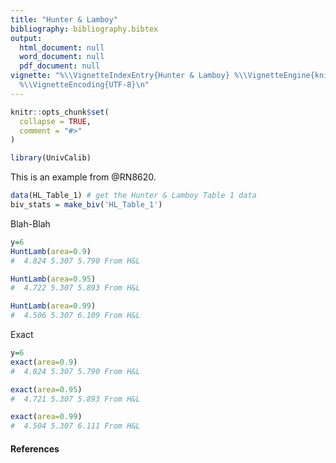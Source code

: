 ---
title: "Hunter & Lamboy"
bibliography: bibliography.bibtex
output:
  html_document: null
  word_document: null
  pdf_document: null
vignette: "%\\VignetteIndexEntry{Hunter & Lamboy} %\\VignetteEngine{knitr::rmarkdown}
  %\\VignetteEncoding{UTF-8}\n"
---

```{r, include = FALSE}
knitr::opts_chunk$set(
  collapse = TRUE,
  comment = "#>"
)
```

```{r eval=T}
library(UnivCalib)
```

This is an example from @RN8620.

```{r}
data(HL_Table_1) # get the Hunter & Lamboy Table 1 data
biv_stats = make_biv('HL_Table_1') 
```

Blah-Blah

```{r}
y=6
HuntLamb(area=0.9) 
#  4.824 5.307 5.790 From H&L

HuntLamb(area=0.95) 
#  4.722 5.307 5.893 From H&L

HuntLamb(area=0.99) 
#  4.506 5.307 6.109 From H&L
```

Exact

```{r}
y=6
exact(area=0.9) 
#  4.824 5.307 5.790 From H&L

exact(area=0.95) 
#  4.721 5.307 5.893 From H&L

exact(area=0.99) 
#  4.504 5.307 6.111 From H&L
```

#### References

